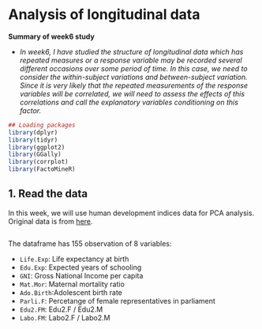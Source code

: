 # **Analysis of longitudinal data**

__Summary of week6 study__

+ _In week6, I have studied the structure of longitudinal data which has repeated measures or a response variable may be recorded several different occasions over some period of time. In this case, we need to consider the within-subject variations and between-subject variation. Since it is very likely that the repeated measurements of the response variables will be correlated, we will need to assess the effects of this correlations and call the explanatory variables conditioning on this factor._ 


```r
## Loading packages
library(dplyr)
library(tidyr)
library(ggplot2)
library(GGally)
library(corrplot)
library(FactoMineR)
```

## 1. Read the data
In this week, we will use human development indices data for PCA analysis. Original data is from [here](). 

```r

```

The dataframe has 155 observation of 8 variables:

+ `Life.Exp`: Life expectancy at birth
+ `Edu.Exp`: Expected years of schooling
+ `GNI`: Gross National Income per capita
+ `Mat.Mor`: Maternal mortality ratio
+ `Ado.Birth`:Adolescent birth rate
+ `Parli.F`: Percetange of female representatives in parliament
+ `Edu2.FM`: Edu2.F / Edu2.M
+ `Labo.FM`: Labo2.F / Labo2.M

